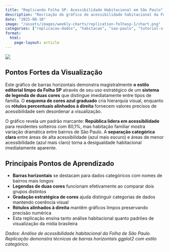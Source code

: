 ```yaml
---
title: "Replicando Folha SP: Acessibilidade Habitacional em São Paulo"
description: "Recriação do gráfico de acessibilidade habitacional da Folha de São Paulo mostrando diferenças marcantes entre bairros por tipos de família usando ggplot2"
date: "2025-08-10"
image: "/assets/images/weekly-charts/replication-folhasp-1/chart.png"
categories: ["replicacao-dados", "habitacao", "sao-paulo", "tutorial-visualizacao"]
format:
  html:
    page-layout: article
---
```


![](/assets/images/weekly-charts/replication-folhasp-1/chart.png){fig-align="center"}

## Pontos Fortes da Visualização

Este gráfico de barras horizontais demonstra magistralmente **o estilo editorial limpo da Folha SP** através de seu uso estratégico de um **sistema de legenda de duas cores** que distingue imediatamente entre tipos de família. O **esquema de cores azul graduado** cria hierarquia visual, enquanto os **rótulos percentuais alinhados à direita** fornecem valores precisos de acessibilidade sem desordenar a visualização.

O gráfico revela um padrão marcante: **República lidera em acessibilidade** para residentes solteiros com 80,1%, mas habitação familiar mostra variação dramática entre bairros de São Paulo. A **separação categórica clara** entre áreas de alta acessibilidade (azul mais escuro) e áreas de menor acessibilidade (azul mais claro) torna a desigualdade habitacional imediatamente aparente.

## Principais Pontos de Aprendizado

- **Barras horizontais** se destacam para dados categóricos com nomes de bairros mais longos
- **Legendas de duas cores** funcionam efetivamente ao comparar dois grupos distintos
- **Gradação estratégica de cores** ajuda distinguir categorias de dados mantendo coerência visual
- **Rótulos alinhados à direita** mantêm gráficos limpos preservando precisão numérica
- Esta replicação ensina tanto análise habitacional quanto padrões de visualização da mídia brasileira

*Dados: Análise de acessibilidade habitacional da Folha de São Paulo. Replicação demonstra técnicas de barras horizontais ggplot2 com estilo categórico.*